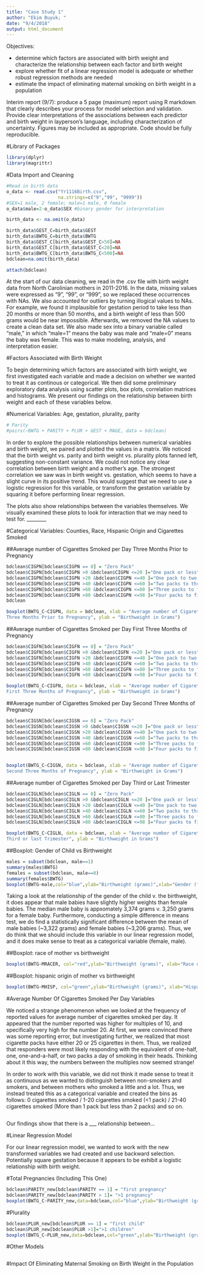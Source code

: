 ```yaml
---
title: "Case Study 1"
author: "Ekim Buyuk; "
date: "9/4/2018"
output: html_document
---
```


Objectives:

- determine which factors are associated with birth weight and characterize the relationship between each factor and birth weight
- explore whether fit of a linear regression model is adequate or whether robust regression methods are needed
- estimate the impact of eliminating maternal smoking on birth weight in a population

Interim report (9/7): produce a 5 page (maximum) report using R markdown that clearly describes your process for model selection and validation. Provide clear interpretations of the associations between each predictor and birth weight in layperson’s language, including characterization of uncertainty. Figures may be included as appropriate. Code should be fully reproducible.

#Library of Packages

```r
library(dplyr)
library(magrittr)
```

#Data Import and Cleaning

```r
#Read in birth data
o_data <- read.csv("Yr1116Birth.csv", 
                   na.strings=c("9","99", "9999"))
#SEX=1 male, 2 female; male=1 male, 0 female
o_data$male=2-o_data$SEX #binary gender for interpretation

birth_data <- na.omit(o_data)

birth_data$GEST_C=birth_data$GEST
birth_data$BWTG_C=birth_data$BWTG
birth_data$GEST_C[birth_data$GEST_C>50]=NA
birth_data$GEST_C[birth_data$GEST_C<20]=NA
birth_data$BWTG_C[birth_data$BWTG_C<500]=NA
bdclean=na.omit(birth_data)

attach(bdclean)
```

At the start of our data cleaning, we read in the .csv file with birth weight data from North Carolinian mothers in 2011-2016. In the data, missing values were expressed as "9", "99", or "999", so we replaced these occurrences with NAs. We also accounted for outliers by turning illogical values to NAs. For example, we found it implausible for gestation period to take less than 20 months or more than 50 months, and a birth weight of less than 500 grams would be near impossible. Afterwards, we removed the NA values to create a clean data set. We also made sex into a binary variable called "male," in which "male=1" means the baby was male and "male=0" means the baby was female. This was to make modeling, analysis, and interpretation easier.

#Factors Associated with Birth Weight

To begin determining which factors are associated with birth weight, we first investigated each variable and made a decision on whether we wanted to treat it as continous or categorical. We then did some preliminary exploratory data analysis using scatter plots, box plots, correlation matrices and histograms. We present our findings on the relationship between birth weight and each of these variables below.

#Numerical Variables: Age, gestation, plurality, parity

```r
# Parity
#pairs(~BWTG + PARITY + PLUR + GEST + MAGE, data = bdclean)

```

In order to explore the possible relationships between numerical variables and birth weight, we paired and plotted the values in a matrix. We noticed that the birth weight vs. parity and birth weight vs. plurality plots fanned left, suggesting non-constant variance. We could not notice any clear correlation between birth weight and a mother's age. The strongest correlation we saw was in birth weight vs. gestation, which seems to have a slight curve in its positive trend. This would suggest that we need to use a logistic regression for this variable, or transform the gestation variable by squaring it before performing linear regression.

The plots also show relationships between the variables themselves. We visually examined these plots to look for interaction that we may need to test for. ________

#Categorical Variables: Counties, Race, Hispanic Origin and Cigarettes Smoked

##Average number of Cigarettes Smoked per Day Three Months Prior to Pregnancy
```r
bdclean$CIGPN[bdclean$CIGPN == 0] = "Zero Pack"
bdclean$CIGPN[bdclean$CIGPN >0 &bdclean$CIGPN <=20 ]="One pack or less"
bdclean$CIGPN[bdclean$CIGPN >20 &bdclean$CIGPN <=40 ]="One pack to two packs"
bdclean$CIGPN[bdclean$CIGPN >40 &bdclean$CIGPN <=60 ]="Two packs to three packs"
bdclean$CIGPN[bdclean$CIGPN >60 &bdclean$CIGPN <=80 ]="Three packs to four packs"
bdclean$CIGPN[bdclean$CIGPN >80 &bdclean$CIGPN <=98 ]="Four packs to five packs"
bdclean

boxplot(BWTG_C~CIGPN, data = bdclean, xlab = "Average number of Cigarettes Smoked per Day
Three Months Prior to Pregnancy", ylab = "Birthweight in Grams")
```


##Average number of Cigarettes Smoked per Day First Three Months of Pregnancy
```r
bdclean$CIGFN[bdclean$CIGFN == 0] = "Zero Pack"
bdclean$CIGFN[bdclean$CIGFN >0 &bdclean$CIGFN <=20 ]="One pack or less"
bdclean$CIGFN[bdclean$CIGFN >20 &bdclean$CIGFN <=40 ]="One pack to two packs"
bdclean$CIGFN[bdclean$CIGFN >40 &bdclean$CIGFN <=60 ]="Two packs to three packs"
bdclean$CIGFN[bdclean$CIGFN >60 &bdclean$CIGFN <=80 ]="Three packs to four packs"
bdclean$CIGFN[bdclean$CIGFN >80 &bdclean$CIGFN <=98 ]="Four packs to five packs"

boxplot(BWTG_C~CIGFN, data = bdclean, xlab = "Average number of Cigarettes Smoked per Day
First Three Months of Pregnancy", ylab = "Birthweight in Grams")
```


##Average number of Cigarettes Smoked per Day Second Three Months of Pregnancy
```r
bdclean$CIGSN[bdclean$CIGSN == 0] = "Zero Pack"
bdclean$CIGSN[bdclean$CIGSN >0 &bdclean$CIGSN <=20 ]="One pack or less"
bdclean$CIGSN[bdclean$CIGSN >20 &bdclean$CIGSN <=40 ]="One pack to two packs"
bdclean$CIGSN[bdclean$CIGSN >40 &bdclean$CIGSN <=60 ]="Two packs to three packs"
bdclean$CIGSN[bdclean$CIGSN >60 &bdclean$CIGSN <=80 ]="Three packs to four packs"
bdclean$CIGSN[bdclean$CIGSN >80 &bdclean$CIGSN <=98 ]="Four packs to five packs"


boxplot(BWTG_C~CIGSN, data = bdclean, xlab = "Average number of Cigarettes Smoked per Day
Second Three Months of Pregnancy", ylab = "Birthweight in Grams")
```



##Average number of Cigarettes Smoked per Day Third or Last Trimester

```r
bdclean$CIGLN[bdclean$CIGLN == 0] = "Zero Pack"
bdclean$CIGLN[bdclean$CIGLN >0 &bdclean$CIGLN <=20 ]="One pack or less"
bdclean$CIGLN[bdclean$CIGLN >20 &bdclean$CIGLN <=40 ]="One pack to two packs"
bdclean$CIGLN[bdclean$CIGLN >40 &bdclean$CIGLN <=60 ]="Two packs to three packs"
bdclean$CIGLN[bdclean$CIGLN >60 &bdclean$CIGLN <=80 ]="Three packs to four packs"
bdclean$CIGLN[bdclean$CIGLN >80 &bdclean$CIGLN <=98 ]="Four packs to five packs"

boxplot(BWTG_C~CIGLN, data = bdclean, xlab = "Average number of Cigarettes Smoked per Day
Third or last Trimester", ylab = "Birthweight in Grams")
```

##Boxplot: Gender of Child vs Birthweight
```r
males = subset(bdclean, male==1)
summary(males$BWTG)
females = subset(bdclean, male==0)
summary(females$BWTG)
boxplot(BWTG~male,col="blue",ylab="Birthweight (grams)",xlab="Gender (female = 0, male = 1)")
```

Taking a look at the relationship of the gender of the child v. the birthweight, it does appear that male babies have slightly higher weights than female babies. The median male baby is appxomately 3,374 grams v. 3,250 grams for a female baby. Furthermore, conducting a simple difference in means test, we do find a statistically significant difference between the mean of male babies (~3,322 grams) and female babies (~3,206 grams). Thus, we do think that we should include this variable in our linear regression model, and it does make sense to treat as a categorical variable (female, male). 

##Boxplot: race of mother vs birthweight
```r
boxplot(BWTG~MRACER, col="red",ylab="Birthweight (grams)", xlab="Race of Mother")
```

##Boxplot: hispanic origin of mother vs birthweight
```r
boxplot(BWTG~MHISP, col="green",ylab="Birthweight (grams)", xlab="Hispanic Origin of Mother")
```


#Average Number Of Cigarettes Smoked Per Day Variables

We noticed a strange phenomenon when we looked at the frequency of reported values for average number of cigarettes smoked per day. It appeared that the number reported was higher for multiples of 10, and specifically very high for the number 20. At first, we were convinced there was some reporting error, but investigating further, we realized that most cigarette packs have either 20 or 25 cigarettes in them. Thus, we realized that responders were most likely responding with the equivalent of one-half, one, one-and-a-half, or two packs a day of smoking in their heads. Thinking about it this way, the numbers between the multiples now seemed strange! 

In order to work with this variable, we did not think it made sense to treat it as continuous as we wanted to distinguish between non-smokers and smokers, and between mothers who smoked a little and a lot. Thus, we instead treated this as a categorical variable and created the bins as follows: 0 cigarettes smoked / 1-20 cigarettes smoked (<1 pack) / 21-40 cigarettes smoked (More than 1 pack but less than 2 packs) and so on.

```r

```

Our findings show that there is a ___ relationship between...

#Linear Regression Model 

For our linear regression model, we wanted to work with the new transformed variables we had created and use backward selection. 
Potentially square gestation because it appears to be exhibit a logistic relationship with birth weight.


#Total Pregnancies (Including This One)

```r
bdclean$PARITY_new[bdclean$PARITY == 1] = "first pregnancy"
bdclean$PARITY_new[bdclean$PARITY > 1]= ">1 pregnancy"
boxplot(BWTG_C~PARITY_new,data=bdclean,col="blue",ylab="Birthweight (grams)",xlab="number of pregnancy")
```


#Plurality

```r
bdclean$PLUR_new[bdclean$PLUR == 1] = "first child"
bdclean$PLUR_new[bdclean$PLUR >1]=">1 children"
boxplot(BWTG_C~PLUR_new,data=bdclean,col="green",ylab="Birthweight (grams)",xlab="number of children")
```



#Other Models

```r


```

#Impact Of Eliminating Maternal Smoking on Birth Weight in the Population

```r

```

